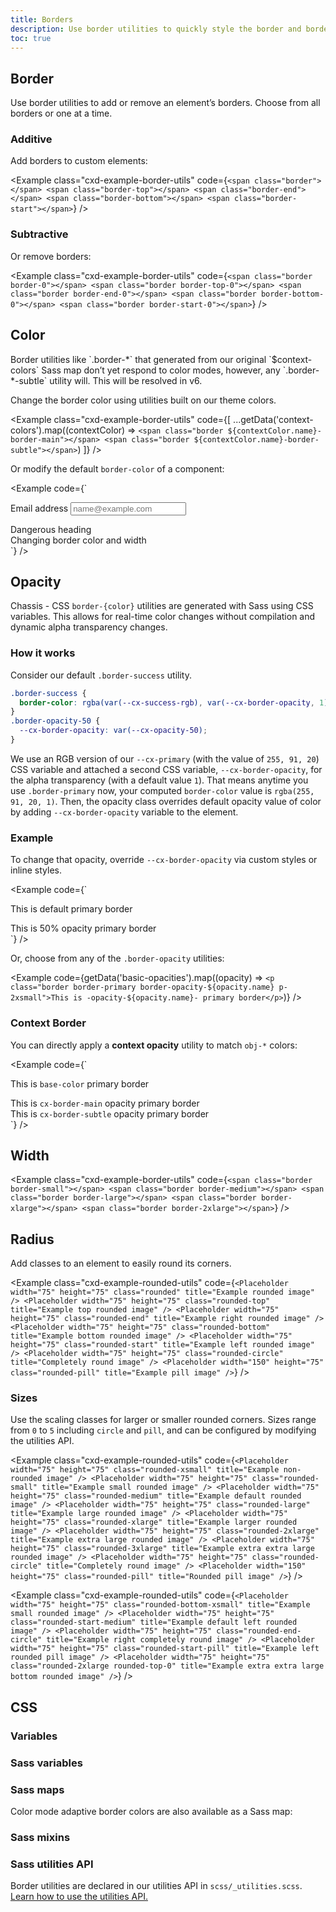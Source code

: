 ```yaml
---
title: Borders
description: Use border utilities to quickly style the border and border-radius of an element. Great for images, buttons, or any other element.
toc: true
---
```



## Border

Use border utilities to add or remove an element’s borders. Choose from all borders or one at a time.

### Additive

Add borders to custom elements:

<Example class="cxd-example-border-utils" code={`<span class="border"></span>
<span class="border-top"></span>
<span class="border-end"></span>
<span class="border-bottom"></span>
<span class="border-start"></span>`} />

### Subtractive

Or remove borders:

<Example class="cxd-example-border-utils" code={`<span class="border border-0"></span>
<span class="border border-top-0"></span>
<span class="border border-end-0"></span>
<span class="border border-bottom-0"></span>
<span class="border border-start-0"></span>`} />

## Color

<Callout>
Border utilities like `.border-*` that generated from our original `$context-colors` Sass map don’t yet respond to color modes, however, any `.border-*-subtle` utility will. This will be resolved in v6.
</Callout>

Change the border color using utilities built on our theme colors.

<Example class="cxd-example-border-utils" code={[
  ...getData('context-colors').map((contextColor) => `<span class="border ${contextColor.name}-border-main"></span>
<span class="border ${contextColor.name}-border-subtle"></span>`)
]} />

Or modify the default `border-color` of a component:

<Example code={`<div class="mb-large">
    <label for="exampleFormControlInput1" class="form-label">Email address</label>
    <input type="email" class="form-input border-success" id="exampleFormControlInput1" placeholder="name@example.com">
  </div>

  <div class="h4 pb-xsmall mb-large fg-danger border-bottom border-danger">
    Dangerous heading
  </div>

  <div class="p-xsmall bg-info bg-opacity-10 border border-info border-start-0 rounded-end">
    Changing border color and width
  </div>`} />

## Opacity

Chassis - CSS `border-{color}` utilities are generated with Sass using CSS variables. This allows for real-time color changes without compilation and dynamic alpha transparency changes.

### How it works

Consider our default `.border-success` utility.

```css
.border-success {
  border-color: rgba(var(--cx-success-rgb), var(--cx-border-opacity, 1)) !important;
}
.border-opacity-50 {
  --cx-border-opacity: var(--cx-opacity-50);
}
```

We use an RGB version of our `--cx-primary` (with the value of `255, 91, 20`) CSS variable and attached a second CSS variable, `--cx-border-opacity`, for the alpha transparency (with a default value `1`). That means anytime you use `.border-primary` now, your computed `border-color` value is `rgba(255, 91, 20, 1)`. Then, the opacity class overrides default opacity value of color by adding `--cx-border-opacity` variable to the element.

### Example

To change that opacity, override `--cx-border-opacity` via custom styles or inline styles.

<Example code={`<div class="border border-primary p-2xsmall mb-small">This is default primary border</div>
<div class="border border-primary p-2xsmall" style="--cx-border-opacity: .5;">This is 50% opacity primary border</div>`} />

Or, choose from any of the `.border-opacity` utilities:

<Example code={getData('basic-opacities').map((opacity) => `<p class="border border-primary border-opacity-${opacity.name} p-2xsmall">This is -opacity-${opacity.name}- primary border</p>`)} />

### Context Border

You can directly apply a **context opacity** utility to match `obj-*` colors:

<Example code={`<div class="border border-primary p-2xsmall mb-small">This is <code>base-color</code> primary border</div>
<div class="border border-primary border-opacity-main p-2xsmall mb-small">This is <code>cx-border-main</code> opacity primary border</div>
<div class="border border-primary border-opacity-subtle p-2xsmall mb-small">This is <code>cx-border-subtle</code> opacity primary border</div>`} />

## Width

<Example class="cxd-example-border-utils" code={`<span class="border border-small"></span>
<span class="border border-medium"></span>
<span class="border border-large"></span>
<span class="border border-xlarge"></span>
<span class="border border-2xlarge"></span>`} />

## Radius

Add classes to an element to easily round its corners.

<Example class="cxd-example-rounded-utils" code={`<Placeholder width="75" height="75" class="rounded" title="Example rounded image" />
<Placeholder width="75" height="75" class="rounded-top" title="Example top rounded image" />
<Placeholder width="75" height="75" class="rounded-end" title="Example right rounded image" />
<Placeholder width="75" height="75" class="rounded-bottom" title="Example bottom rounded image" />
<Placeholder width="75" height="75" class="rounded-start" title="Example left rounded image" />
<Placeholder width="75" height="75" class="rounded-circle" title="Completely round image" />
<Placeholder width="150" height="75" class="rounded-pill" title="Example pill image" />`} />

### Sizes

Use the scaling classes for larger or smaller rounded corners. Sizes range from `0` to `5` including `circle` and `pill`, and can be configured by modifying the utilities API.

<Example class="cxd-example-rounded-utils" code={`<Placeholder width="75" height="75" class="rounded-xsmall" title="Example non-rounded image" />
<Placeholder width="75" height="75" class="rounded-small" title="Example small rounded image" />
<Placeholder width="75" height="75" class="rounded-medium" title="Example default rounded image" />
<Placeholder width="75" height="75" class="rounded-large" title="Example large rounded image" />
<Placeholder width="75" height="75" class="rounded-xlarge" title="Example larger rounded image" />
<Placeholder width="75" height="75" class="rounded-2xlarge" title="Example extra large rounded image" />
<Placeholder width="75" height="75" class="rounded-3xlarge" title="Example extra extra large rounded image" />
<Placeholder width="75" height="75" class="rounded-circle" title="Completely round image" />
<Placeholder width="150" height="75" class="rounded-pill" title="Rounded pill image" />`} />

<Example class="cxd-example-rounded-utils" code={`<Placeholder width="75" height="75" class="rounded-bottom-xsmall" title="Example small rounded image" />
<Placeholder width="75" height="75" class="rounded-start-medium" title="Example default left rounded image" />
<Placeholder width="75" height="75" class="rounded-end-circle" title="Example right completely round image" />
<Placeholder width="75" height="75" class="rounded-start-pill" title="Example left rounded pill image" />
<Placeholder width="75" height="75" class="rounded-2xlarge rounded-top-0" title="Example extra extra large bottom rounded image" />`} />

## CSS

<DocsCSS />

### Variables

<DocsCSSVars />

<ScssDocs name="root-border-var" file="scss/_root.scss" />

### Sass variables

<DocsSASSVars />

<ScssDocs name="border-variables" file="scss/_variables.scss" />
<ScssDocs name="border-width-tokens" file="scss/tokens/_index.scss" />
<ScssDocs name="border-radius-tokens" file="scss/tokens/_index.scss" />

### Sass maps

<ScssDocs name="border-widths-map" file="scss/maps/_index.scss" />
<ScssDocs name="border-radiuses-map" file="scss/maps/_index.scss" />

Color mode adaptive border colors are also available as a Sass map:

### Sass mixins

<ScssDocs name="border-radius-mixins" file="scss/mixins/_border-radius.scss" />

### Sass utilities API

Border utilities are declared in our utilities API in `scss/_utilities.scss`. [Learn how to use the utilities API.]([[docsref:/utilities/api#using-the-api]])

<ScssDocs name="utils-borders" file="scss/utilities/_border.scss" />

<ScssDocs name="utils-border-radius" file="scss/utilities/_border.scss" />

